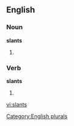 
==English==

===Noun===
'''slants'''

# {{plural of |[[slant]]}}

===Verb===
'''slants'''

# {{third-person singular of|[[slant]]}}

[[Category:English plurals]]

[[vi:slants]]